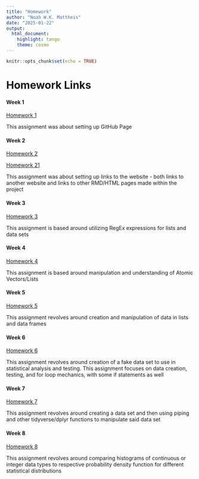 ```yaml
---
title: "Homework"
author: "Noah W.K. Mattheis"
date: "2025-01-22"
output: 
  html_document: 
    highlight: tango
    theme: cosmo
---
```


```r
knitr::opts_chunk$set(echo = TRUE)
```


# Homework Links


#### Week 1
[Homework 1](https://github.com/NoahMattheis)

This assignment was about setting up GitHub Page


#### Week 2
[Homework 2](https://noahmattheis.github.io/MattheisBIOL6100/index.html)

[Homework 21](Homework2.html)

This assignment was about setting up links to the website - both links to another website and links to other RMD/HTML pages made within the project

#### Week 3
[Homework 3](Homework3.html)

This assignment is based around utilizing RegEx expressions for lists and data sets

#### Week 4
[Homework 4](Homework4.html)

This assignment is based around manipulation and understanding of Atomic Vectors/Lists

#### Week 5
[Homework 5](Homework5.html)

This assignment revolves around creation and manipulation of data in lists and data frames

#### Week 6
[Homework 6](Homework6.html)

This assignment revolves around creation of a fake data set to use in statistical analysis and testing. This assignment focuses on data creation, testing, and for loop mechanics, with some if statements as well

#### Week 7
[Homework 7](Homework7.html)

This assignment revolves around creating a data set and then using piping and other tidyverse/dplyr functions to manipulate said data set

#### Week 8
[Homework 8](Homework8.html)

This assignment revolves around comparing histograms of continuous or integer data types to respective probability density function for different statistical distributions
